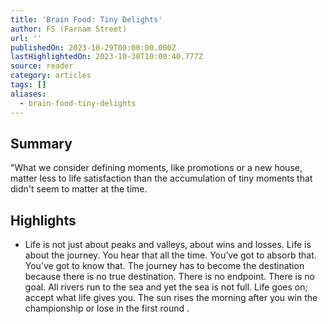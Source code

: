 ```yaml
---
title: 'Brain Food: Tiny Delights'
author: FS (Farnam Street)
url: ''
publishedOn: 2023-10-29T00:00:00.000Z
lastHighlightedOn: 2023-10-30T10:00:40.777Z
source: reader
category: articles
tags: []
aliases:
  - brain-food-tiny-delights
---
```

## Summary

"What we consider defining moments, like promotions or a new house, matter less to life satisfaction than the accumulation of tiny moments that didn't seem to matter at the time.

## Highlights
- Life is not just about peaks and valleys, about wins and losses. Life is about the journey. You hear that all the time. You’ve got to absorb that. You’ve got to know that. The journey has to become the destination because there is no true destination. There is no endpoint. There is no goal. All rivers run to the sea and yet the sea is not full. Life goes on; accept what life gives you. The sun rises the morning after you win the championship or lose in the first round .
